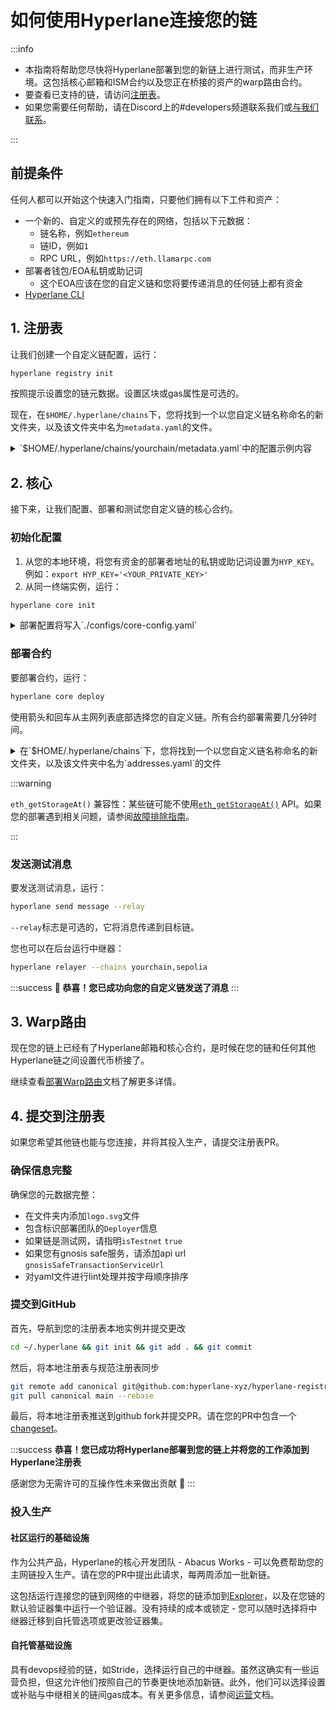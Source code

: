 # 如何使用Hyperlane连接您的链

:::info

- 本指南将帮助您尽快将Hyperlane部署到您的新链上进行测试，而非生产环境。这包括核心邮箱和ISM合约以及您正在桥接的资产的warp路由合约。
- 要查看已支持的链，请访问[注册表](https://github.com/hyperlane-xyz/hyperlane-registry/tree/main/chains)。
- 如果您需要任何帮助，请在Discord上的#developers频道联系我们或[与我们联系](https://forms.gle/KyRTaWvo4XNmNvrq6)。

:::

## 前提条件

任何人都可以开始这个快速入门指南，只要他们拥有以下工件和资产：

- 一个新的、自定义的或预先存在的网络，包括以下元数据：
  - 链名称，例如`ethereum`
  - 链ID，例如`1`
  - RPC URL，例如`https://eth.llamarpc.com`
- 部署者钱包/EOA私钥或助记词
  - 这个EOA应该在您的自定义链和您将要传递消息的任何链上都有资金
- [Hyperlane CLI](/docs/reference/cli.mdx)

## 1. 注册表

让我们创建一个自定义链配置，运行：

```bash
hyperlane registry init
```

按照提示设置您的链元数据。设置区块或gas属性是可选的。

现在，在`$HOME/.hyperlane/chains`下，您将找到一个以您自定义链名称命名的新文件夹，以及该文件夹中名为`metadata.yaml`的文件。

<details> 
  <summary>
    `$HOME/.hyperlane/chains/yourchain/metadata.yaml`中的配置示例内容
  </summary>

```yaml
# yaml-language-server: $schema=../schema.json
# Metadata for your custom chain

blockExplorers:
  - apiUrl: https://explorer.yourchain.com/api
    apiKey: XXXX # helpful to avoid rate limiting on the contract verification API
    family: etherscan #explorer you're using, also supporting routescan or blockscout
    name: Chainscan
    url: https://explorer.yourchain.com
blocks:
  confirmations: 1
  estimateBlockTime: 1
  reorgPeriod: 0
chainId: 171717
displayName: Chain Name
domainId: 171717
isTestnet: true # optional
name: yourchain
nativeToken:
  name: Ether
  symbol: ETH
  decimals: 18
protocol: ethereum
rpcUrls:
  - http: https://hyper-lane-docs.rpc.caldera.xyz/http
```

</details>

## 2. 核心

接下来，让我们配置、部署和测试您自定义链的核心合约。

### 初始化配置

1. 从您的本地环境，将您有资金的部署者地址的私钥或助记词设置为`HYP_KEY`。例如：`export HYP_KEY='<YOUR_PRIVATE_KEY>'`
2. 从同一终端实例，运行：

```bash
hyperlane core init
```

<details>
  <summary>
    部署配置将写入`./configs/core-config.yaml`
  </summary>

```yaml
# The address that owns and manages the deployed contracts. This account has admin privileges.
owner: "0x16F4898F47c085C41d7Cc6b1dc72B91EA617dcBb"

# The default Interchain Security Module (ISM) configuration.
defaultIsm:
  #`type`: Specifies the type of ISM. Here, it uses a trusted relayer ism.
  type: trustedRelayerIsm
  #`relayer`: The address of the relayer responsible for processing interchain messages.
  relayer: "0x16F4898F47c085C41d7Cc6b1dc72B91EA617dcBb"

defaultHook:
  # A hook configuration that specifies the use of a Merkle Tree.
  type: merkleTreeHook

requiredHook:
  # The owner address responsible for managing the hook configuration.
  owner: "0x16F4898F47c085C41d7Cc6b1dc72B91EA617dcBb"
  # The type of hook. This one applies a protocol fee mechanism.
  type: protocolFee
  # The address that receives the protocol fees.
  beneficiary: "0x16F4898F47c085C41d7Cc6b1dc72B91EA617dcBb"
  # The maximum fee allowed by the protocol, in wei.
  maxProtocolFee: "100000000000000000"
  # The current fee charged by the protocol, set to 0 for testing purposes.
  protocolFee: "0"
```

</details>

### 部署合约

要部署合约，运行：

```bash
hyperlane core deploy
```

使用箭头和回车从主网列表底部选择您的自定义链。所有合约部署需要几分钟时间。

<details>
  <summary>
    在`$HOME/.hyperlane/chains`下，您将找到一个以您自定义链名称命名的新文件夹，以及该文件夹中名为`addresses.yaml`的文件
  </summary>

```yaml
staticMerkleRootMultisigIsmFactory: "0x6906cb4741d3E2322E9f9aA645DfC8AB6F122c47"
staticMessageIdMultisigIsmFactory: "0x3CE97a32d9C8294691cBd2baC09B078EDa75c429"
staticAggregationIsmFactory: "0x81f969fDBF48278Ce09685Ce48e03388B6785aF4"
staticAggregationHookFactory: "0x3d864A3c25F61E3c3A7d02e980453A6E1f0a92A6"
domainRoutingIsmFactory: "0xC4c01f7B03f0fFa77A0265C600dEF7Ad28BCa5A2"
proxyAdmin: "0xABb7175d5F123172E7B7Fa467CC9fE4C2FEdb942"
mailbox: "0x5F58d75A9caDE4e2b191313223978dF049f93b81"
interchainAccountRouter: "0x43c0745b0dE9Cb780816a24ddE63d79Ca99B5dE8"
interchainAccountIsm: "0x9C96dC8f4257413225d6B5C47d1afbafc39B269F"
validatorAnnounce: "0xE3bd39BF92DB385dE6313D6070b035bD934378CB"
testRecipient: "0xa58462b1943Be1469Ed58db690C78583BA34Fd2E"
```

</details>

:::warning

`eth_getStorageAt()` 兼容性：某些链可能不使用[`eth_getStorageAt()`](https://ethereum.org/en/developers/docs/apis/json-rpc/#eth_getstorageat) API。如果您的部署遇到相关问题，请参阅[故障排除指南](./deploy-hyperlane-troubleshooting#ethgetstorageat-兼容性)。

:::

### 发送测试消息

要发送测试消息，运行：

```bash
hyperlane send message --relay
```

`--relay`标志是可选的，它将消息传递到目标链。

您也可以在后台运行中继器：

```bash
hyperlane relayer --chains yourchain,sepolia
```

:::success
**🎉 恭喜！您已成功向您的自定义链发送了消息**
:::

## 3. Warp路由

现在您的链上已经有了Hyperlane邮箱和核心合约，是时候在您的链和任何其他Hyperlane链之间设置代币桥接了。

继续查看[部署Warp路由](/docs/guides/deploy-warp-route.mdx)文档了解更多详情。

## 4. 提交到注册表

如果您希望其他链也能与您连接，并将其投入生产，请提交注册表PR。

### 确保信息完整

确保您的元数据完整：

- 在文件夹内添加`logo.svg`文件
- 包含标识部署团队的`Deployer`信息
- 如果链是测试网，请指明`isTestnet` `true`
- 如果您有gnosis safe服务，请添加api url `gnosisSafeTransactionServiceUrl`
- 对yaml文件进行lint处理并按字母顺序排序

### 提交到GitHub

首先，导航到您的注册表本地实例并提交更改

```bash
cd ~/.hyperlane && git init && git add . && git commit
```

然后，将本地注册表与规范注册表同步

```bash
git remote add canonical git@github.com:hyperlane-xyz/hyperlane-registry.git
git pull canonical main --rebase
```

最后，将本地注册表推送到github fork并提交PR。请在您的PR中包含一个[changeset](https://github.com/changesets/changesets/blob/main/docs/adding-a-changeset.md)。

:::success
**恭喜！您已成功将Hyperlane部署到您的链上并将您的工作添加到Hyperlane注册表**

感谢您为无需许可的互操作性未来做出贡献 🫡
:::

### 投入生产

#### 社区运行的基础设施

作为公共产品，Hyperlane的核心开发团队 - Abacus Works - 可以免费帮助您的主网链投入生产。请在您的PR中提出此请求，每两周添加一批新链。

这包括运行连接您的链到网络的中继器，将您的链添加到[Explorer](https://explorer.hyperlane.xyz/)，以及在您链的默认验证器集中运行一个验证器。没有持续的成本或锁定 - 您可以随时选择将中继器迁移到自托管选项或更改验证器集。

#### 自托管基础设施

具有devops经验的链，如Stride，选择运行自己的中继器。虽然这确实有一些运营负担，但这允许他们按照自己的节奏更快地添加新链。此外，他们可以选择设置或补贴与中继相关的链间gas成本。有关更多信息，请参阅[运营](/docs/operate/relayer/run-relayer.mdx)文档。
